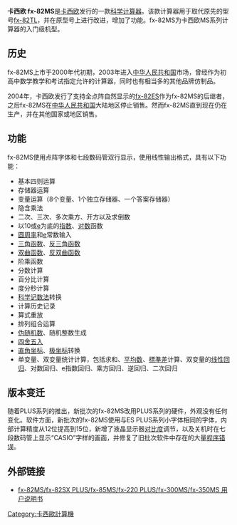 {{Expand|time=2015-06-30|content=该款计算器在其他国家或地区的销售情况}}

{{noteTA
|1=zh-hans:七段数码管;zh-hant:七劃管;zh-tw:七段顯示器;
}}

{{Infobox calculator
| name         = 卡西欧 fx-82MS
| image        = Casio fx-82MS.jpg
| caption      = 
| type         = [[科学计算器|科学计算器]]
| entry        = [[计算器输入模式#数学显示|V.P.A.M.]]
| invent-date  = 
| invent-name  = 
| conn1        = 
| via1_1       =
| designfirm   = [[卡西欧|卡西欧]]
| manufacturer = [[卡西欧|卡西欧]]
| introduced   = 
| discontinued = 
| cost         = [[美元|$]]19.95
| processor    = 
| prog_lang    = 
| frequency    = 
| precision    = 12位/15位（PLUS版）
| display_type = [[液晶显示器|液晶显示器]]
| display_size = 6×5×12（点阵字符）、[[七劃管|七劃管]]×10
| memory_user  = 
| memory_rom   = 
| memory_extern= 
| memory_data  = 
| memory_step  = 
| connection   = 
| ports        = 
| supply       = [[AA电池|AA电池]]
| power        = 0.0002W
| weight       = 115g
| dimensions   = 85×18.6×156mm
}}

'''卡西欧 fx-82MS'''是[[卡西欧|卡西欧]]发行的一款[[科学计算器|科学计算器]]。该款计算器用于取代原先的型号[[卡西欧_fx-82TL|fx-82TL]]，并在原型号上进行改进，增加了功能。fx-82MS为卡西欧MS系列计算器的入门级机型。

== 历史 ==
fx-82MS上市于2000年代初期，2003年进入[[中华人民共和国|中华人民共和国]]市场，曾经作为初高中数学教学和考试指定允许的计算器，同时也有相当多的其他品牌仿制品。

2004年，卡西欧发行了支持全点阵自然显示的[[卡西欧_fx-82ES|fx-82ES]]作为fx-82MS的后继者，之后fx-82MS在[[中华人民共和国|中华人民共和国]]大陆地区停止销售。然而fx-82MS直到现在仍在生产，并在其他国家或地区销售。

== 功能 ==
fx-82MS使用点阵字体和七段数码管双行显示，使用线性输出格式，具有以下功能：
* 基本四则运算
* 存储器运算
* 变量运算（8个变量、1个独立存储器、一个答案存储器）
* 隐含乘法
* 二次、三次、多次乘方、开方以及求倒数
* 以10或[[E_(数学常数)|e]]为底的[[指数|指数]]、[[对数|对数]]函数
* [[圆周率|圆周率]]和[[E_(数学常数)|e]]常数输入
* [[三角函数|三角函数]]、[[反三角函数|反三角函数]]
* [[双曲函数|双曲函数]]、[[反双曲函数|反双曲函数]]
* 阶乘函数
* 分数计算
* 百分比计算
* 度分秒计算
* [[科学记数法|科学记数法]]转换
* 计算历史记录
* 算式重放
* 排列组合运算
* [[伪随机性|伪随机数]]、随机整数生成
* [[数值修约|四舍五入]]
* [[笛卡儿坐标系|直角坐标]]、[[极坐标系|极坐标]]转换
* 单变量、双变量统计计算，包括求和、[[平均数|平均数]]、[[標準差|標準差]]计算、双变量的[[线性回归|线性回归]]、对数回归、e指数回归、乘方回归、逆回归、二次回归

== 版本变迁 ==
随着PLUS系列的推出，新批次的fx-82MS改用PLUS系列的硬件，外观没有任何变化。软件方面，新批次的fx-82MS使用与ES PLUS系列小字体相同的字体，内部计算精度从12位提高到15位，新增了液晶显示器[[对比度|对比度]]调节，以及关机时在七段数码管上显示“CASIO”字样的画面，并修复了旧批次软件中存在的大量[[程序错误|程序错误]]。

== 外部链接 ==
*[http://support.casio.com/storage/cn/manual/pdf/CN/004/fx-82SX_220PLUS_etc_CN.pdf fx-82MS/fx-82SX PLUS/fx-85MS/fx-220 PLUS/fx-300MS/fx-350MS 用户说明书] {{Wayback|url=http://support.casio.com/storage/cn/manual/pdf/CN/004/fx-82SX_220PLUS_etc_CN.pdf |date=20200927185429 }}

{{Casio Cal}}

[[Category:卡西歐計算機|Category:卡西歐計算機]]